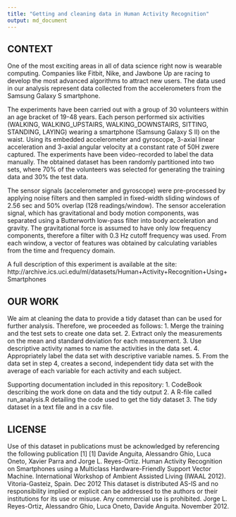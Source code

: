 ```yaml
---
title: "Getting and cleaning data in Human Activity Recognition"
output: md_document
---
```



## CONTEXT

One of the most exciting areas in all of data science right now is wearable computing. Companies like Fitbit, Nike, and Jawbone Up are racing to develop the most advanced algorithms to attract new users. The data used in our analysis represent data collected from the accelerometers from the Samsung Galaxy S smartphone.

The experiments have been carried out with a group of 30 volunteers within an age bracket of 19-48 years. Each person performed six activities (WALKING, WALKING_UPSTAIRS, WALKING_DOWNSTAIRS, SITTING, STANDING, LAYING) wearing a smartphone (Samsung Galaxy S II) on the waist. Using its embedded accelerometer and gyroscope, 3-axial linear acceleration and 3-axial angular velocity at a constant rate of 50H zwere captured. The experiments have been video-recorded to label the data manually. The obtained dataset has been randomly partitioned into two sets, where 70% of the volunteers was selected for generating the training data and 30% the test data.

The sensor signals (accelerometer and gyroscope) were pre-processed by applying noise filters and then sampled in fixed-width sliding windows of 2.56 sec and 50% overlap (128 readings/window). The sensor acceleration signal, which has gravitational and body motion components, was separated using a Butterworth low-pass filter into body acceleration and gravity. The gravitational force is assumed to have only low frequency components, therefore a filter with 0.3 Hz cutoff frequency was used. From each window, a vector of features was obtained by calculating variables from the time and frequency domain.

A full description of this experiment is available at the site:
http://archive.ics.uci.edu/ml/datasets/Human+Activity+Recognition+Using+Smartphones 


## OUR WORK

We aim at cleaning the data to provide a tidy dataset than can be used for further analysis.
Therefore, we proceeded as follows:
    1. Merge the training and the test sets to create one data set.
    2. Extract only the measurements on the mean and standard deviation for each measurement.
    3. Use descriptive activity names to name the activities in the data set.
    4. Appropriately label the data set with descriptive variable names.
    5. From the data set in step 4, creates a second, independent tidy data set with the average of each variable for each            activity and each subject.

Supporting documentation included in this repository:
    1. CodeBook describing the work done on data and the tidy output
    2. A R-file called run_analysis.R detailing the code used to get the tidy dataset
    3. The tidy dataset in a text file and in a csv file.


## LICENSE

Use of this dataset in publications must be acknowledged by referencing the following publication [1]
[1] Davide Anguita, Alessandro Ghio, Luca Oneto, Xavier Parra and Jorge L. Reyes-Ortiz. Human Activity Recognition on Smartphones using a Multiclass Hardware-Friendly Support Vector Machine. International Workshop of Ambient Assisted Living (IWAAL 2012). Vitoria-Gasteiz, Spain. Dec 2012
This dataset is distributed AS-IS and no responsibility implied or explicit can be addressed to the authors or their institutions for its use or misuse. Any commercial use is prohibited.
Jorge L. Reyes-Ortiz, Alessandro Ghio, Luca Oneto, Davide Anguita. November 2012.